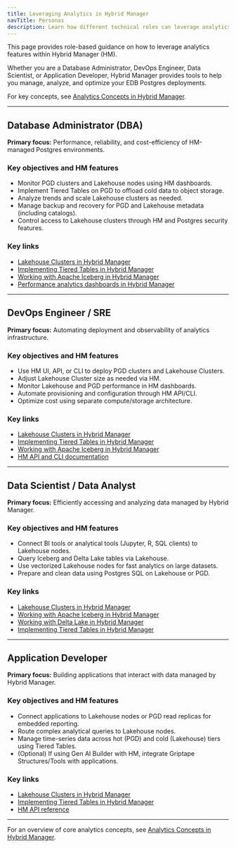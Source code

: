 ```yaml
---
title: Leveraging Analytics in Hybrid Manager
navTitle: Personas
description: Learn how different technical roles can leverage analytics features in Hybrid Manager to optimize data access, performance, and insights.
---
```


This page provides role-based guidance on how to leverage analytics features within Hybrid Manager (HM).

Whether you are a Database Administrator, DevOps Engineer, Data Scientist, or Application Developer, Hybrid Manager provides tools to help you manage, analyze, and optimize your EDB Postgres deployments.

For key concepts, see [Analytics Concepts in Hybrid Manager](analytics_concepts.mdx).

---

## Database Administrator (DBA)

**Primary focus:**
Performance, reliability, and cost-efficiency of HM-managed Postgres environments.

### Key objectives and HM features

- Monitor PGD clusters and Lakehouse nodes using HM dashboards.
- Implement Tiered Tables on PGD to offload cold data to object storage.
- Analyze trends and scale Lakehouse clusters as needed.
- Manage backup and recovery for PGD and Lakehouse metadata (including catalogs).
- Control access to Lakehouse clusters through HM and Postgres security features.

### Key links

- [Lakehouse Clusters in Hybrid Manager](../lakehouse.mdx)
- [Implementing Tiered Tables in Hybrid Manager](../tiered_tables.mdx)
- [Working with Apache Iceberg in Hybrid Manager](../iceberg.mdx)
- [Performance analytics dashboards in Hybrid Manager](#)

---

## DevOps Engineer / SRE

**Primary focus:**
Automating deployment and observability of analytics infrastructure.

### Key objectives and HM features

- Use HM UI, API, or CLI to deploy PGD clusters and Lakehouse Clusters.
- Adjust Lakehouse Cluster size as needed via HM.
- Monitor Lakehouse and PGD performance in HM dashboards.
- Automate provisioning and configuration through HM API/CLI.
- Optimize cost using separate compute/storage architecture.

### Key links

- [Lakehouse Clusters in Hybrid Manager](../lakehouse.mdx)
- [Implementing Tiered Tables in Hybrid Manager](../tiered_tables.mdx)
- [Working with Apache Iceberg in Hybrid Manager](../iceberg.mdx)
- [HM API and CLI documentation](#)

---

## Data Scientist / Data Analyst

**Primary focus:**
Efficiently accessing and analyzing data managed by Hybrid Manager.

### Key objectives and HM features

- Connect BI tools or analytical tools (Jupyter, R, SQL clients) to Lakehouse nodes.
- Query Iceberg and Delta Lake tables via Lakehouse.
- Use vectorized Lakehouse nodes for fast analytics on large datasets.
- Prepare and clean data using Postgres SQL on Lakehouse or PGD.

### Key links

- [Lakehouse Clusters in Hybrid Manager](../lakehouse.mdx)
- [Working with Apache Iceberg in Hybrid Manager](../iceberg.mdx)
- [Working with Delta Lake in Hybrid Manager](../delta_lake.mdx)
- [Implementing Tiered Tables in Hybrid Manager](../tiered_tables.mdx)

---

## Application Developer

**Primary focus:**
Building applications that interact with data managed by Hybrid Manager.

### Key objectives and HM features

- Connect applications to Lakehouse nodes or PGD read replicas for embedded reporting.
- Route complex analytical queries to Lakehouse nodes.
- Manage time-series data across hot (PGD) and cold (Lakehouse) tiers using Tiered Tables.
- (Optional) If using Gen AI Builder with HM, integrate Griptape Structures/Tools with applications.

### Key links

- [Lakehouse Clusters in Hybrid Manager](../lakehouse.mdx)
- [Implementing Tiered Tables in Hybrid Manager](../tiered_tables.mdx)
- [HM API reference](#)

---

For an overview of core analytics concepts, see [Analytics Concepts in Hybrid Manager](analytics_concepts.mdx).
